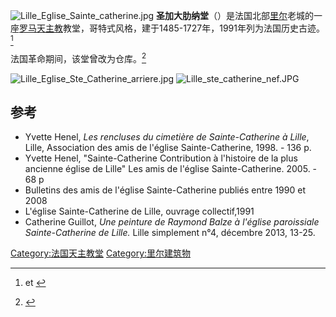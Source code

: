 [[Image:Lille_Eglise_Sainte_catherine.jpg|right]]
'''圣加大肋纳堂'''（{{lang-fr|Église Sainte Catherine}}）是法国北部[[里尔|里尔]]老城的一座[[罗马天主教|罗马天主教]]教堂，哥特式风格，建于1485-1727年，1991年列为法国历史古迹。<ref>{{Mérimée|PA00107578}} et {{Mérimée|IA59001050}}</ref>

法国革命期间，该堂曾改为仓库。<ref name="musée">{{Cite book|first1=Armand Gaston|last1=Camus|title=Voyage fait dans les départements nouvellement réunis et dans les départements du Bas-Rhin, du Nord, du Pas-de-Calais et de la Somme, à la fin de l'an X |publisher=Baudoin|location=Paris|year=1803}}</ref>

[[Image:Lille_Eglise_Ste_Catherine_arriere.jpg|thumb]]
[[Image:Lille_ste_catherine_nef.JPG|thumb]]

== 参考 ==
<references />
* Yvette Henel, ''Les rencluses du cimetière de Sainte-Catherine à Lille'', Lille, Association des amis de l'église Sainte-Catherine, 1998. - 136 p.
*Yvette Henel, "Sainte-Catherine Contribution à l'histoire de la plus ancienne église de Lille" Les amis de l'église Sainte-Catherine. 2005. - 68 p
*Bulletins des amis de l'église Sainte-Catherine publiés entre 1990 et 2008
*L'église Sainte-Catherine de Lille, ouvrage collectif,1991
* Catherine Guillot, ''Une peinture de Raymond Balze à l'église paroissiale Sainte-Catherine de Lille.'' Lille simplement n°4, décembre 2013, 13-25.

{{Authority control}}
[[Category:法国天主教堂|Category:法国天主教堂]]
[[Category:里尔建筑物|Category:里尔建筑物]]